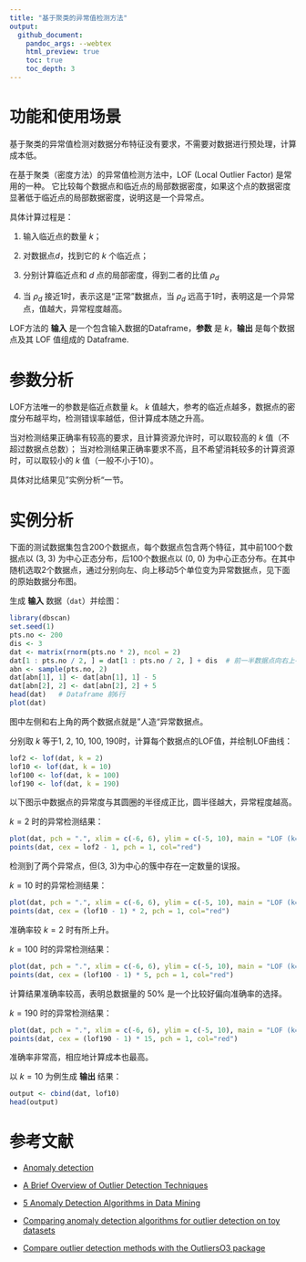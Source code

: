 ```yaml
---
title: "基于聚类的异常值检测方法"
output:
  github_document:
    pandoc_args: --webtex
    html_preview: true
    toc: true
    toc_depth: 3
---
```


# 功能和使用场景

基于聚类的异常值检测对数据分布特征没有要求，不需要对数据进行预处理，计算成本低。

在基于聚类（密度方法）的异常值检测方法中，LOF (Local Outlier Factor) 是常用的一种。
它比较每个数据点和临近点的局部数据密度，如果这个点的数据密度显著低于临近点的局部数据密度，说明这是一个异常点。

具体计算过程是：

1. 输入临近点的数量 $k$；

1. 对数据点$d$，找到它的 $k$ 个临近点；

1. 分别计算临近点和 $d$ 点的局部密度，得到二者的比值 $\rho_d$

1. 当 $\rho_d$ 接近1时，表示这是“正常”数据点，当 $\rho_d$ 远高于1时，表明这是一个异常点，值越大，异常程度越高。

LOF方法的 **输入** 是一个包含输入数据的Dataframe，**参数** 是 $k$，**输出** 是每个数据点及其 LOF 值组成的 Dataframe.

# 参数分析

LOF方法唯一的参数是临近点数量 $k$。
$k$ 值越大，参考的临近点越多，数据点的密度分布越平均，检测错误率越低，但计算成本随之升高。

当对检测结果正确率有较高的要求，且计算资源允许时，可以取较高的 $k$ 值（不超过数据点总数）；
当对检测结果正确率要求不高，且不希望消耗较多的计算资源时，可以取较小的 $k$ 值（一般不小于10）。

具体对比结果见”实例分析“一节。

# 实例分析

下面的测试数据集包含200个数据点，每个数据点包含两个特征，其中前100个数据点以 (3, 3) 为中心正态分布，后100个数据点以 (0, 0) 为中心正态分布。在其中随机选取2个数据点，通过分别向左、向上移动5个单位变为异常数据点，见下面的原始数据分布图。

生成 **输入** 数据（`dat`）并绘图：
```r
library(dbscan)
set.seed(1)
pts.no <- 200
dis <- 3
dat <- matrix(rnorm(pts.no * 2), ncol = 2)
dat[1 : pts.no / 2, ] = dat[1 : pts.no / 2, ] + dis  # 前一半数据点向右上平移3个单位
abn <- sample(pts.no, 2)
dat[abn[1], 1] <- dat[abn[1], 1] - 5
dat[abn[2], 2] <- dat[abn[2], 2] + 5
head(dat)   # Dataframe 前6行
plot(dat)
```

图中左侧和右上角的两个数据点就是”人造“异常数据点。

分别取 $k$ 等于1, 2, 10, 100, 190时，计算每个数据点的LOF值，并绘制LOF曲线：
```r
lof2 <- lof(dat, k = 2)
lof10 <- lof(dat, k = 10)
lof100 <- lof(dat, k = 100)
lof190 <- lof(dat, k = 190)
```

以下图示中数据点的异常度与其圆圈的半径成正比，圆半径越大，异常程度越高。

$k = 2$ 时的异常检测结果：
```r
plot(dat, pch = ".", xlim = c(-6, 6), ylim = c(-5, 10), main = "LOF (k=2)")
points(dat, cex = lof2 - 1, pch = 1, col="red")
```

检测到了两个异常点，但(3, 3)为中心的簇中存在一定数量的误报。

$k = 10$ 时的异常检测结果：
```r
plot(dat, pch = ".", xlim = c(-6, 6), ylim = c(-5, 10), main = "LOF (k=10)")
points(dat, cex = (lof10 - 1) * 2, pch = 1, col="red")
```

准确率较 $k=2$ 时有所上升。

$k = 100$ 时的异常检测结果：
```r
plot(dat, pch = ".", xlim = c(-6, 6), ylim = c(-5, 10), main = "LOF (k=100)")
points(dat, cex = (lof100 - 1) * 5, pch = 1, col="red")
```

计算结果准确率较高，表明总数据量的 50% 是一个比较好偏向准确率的选择。

$k = 190$ 时的异常检测结果：
```r
plot(dat, pch = ".", xlim = c(-6, 6), ylim = c(-5, 10), main = "LOF (k=190)")
points(dat, cex = (lof190 - 1) * 15, pch = 1, col="red")
```

准确率非常高，相应地计算成本也最高。

以 $k = 10$ 为例生成 **输出** 结果：
```r
output <- cbind(dat, lof10)
head(output)
```

# 参考文献

* [Anomaly detection](https://en.wikipedia.org/wiki/Anomaly_detection)

* [A Brief Overview of Outlier Detection Techniques](https://towardsdatascience.com/a-brief-overview-of-outlier-detection-techniques-1e0b2c19e561)

* [5 Anomaly Detection Algorithms in Data Mining](http://intellspot.com/anomaly-detection-algorithms/)

* [Comparing anomaly detection algorithms for outlier detection on toy datasets](http://scikit-learn.org/dev/auto_examples/plot_anomaly_comparison.html)

* [Compare outlier detection methods with the OutliersO3 package](http://blog.revolutionanalytics.com/2018/03/outliers.html)
